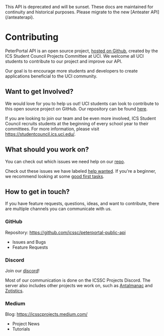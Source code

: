 
<Callout type="error" emoji="️🚫">
  This API is deprecated and will be sunset. These docs are maintained for continuity and historical
  purposes. Please migrate to the new [Anteater API](/anteaterapi).
</Callout>

# Contributing

PeterPortal API is an open source project, [hosted on Github](https://github.com/icssc/peterportal-public-api), created by the ICS Student Council Projects Committee at UCI. We welcome all UCI students to contribute to our project and improve our API.

Our goal is to encourage more students and developers to create applications beneficial to the UCI community.

## Want to get Involved?

We would love for you to help us out! UCI students can look to contribute to this open source project on GitHub. Our repository can be found [here](https://github.com/icssc/peterportal-public-api).

If you are looking to join our team and be even more involved, ICS Student Council recruits students at the beginning of every school year to their committees. For more information, please visit https://studentcouncil.ics.uci.edu/.

## What should you work on?

You can check out which issues we need help on our [repo](https://github.com/icssc/peterportal-public-api).

Check out these issues we have labeled [help wanted](https://github.com/icssc/peterportal-public-api/labels/help%20wanted). If you're a beginner, we recommend looking at some [good first tasks](https://github.com/icssc/peterportal-public-api/labels/good%20first%20task).

## How to get in touch?

If you have feature requests, questions, ideas, and want to contribute, there are multiple channels you can communicate with us.

### GitHub

Repository: https://github.com/icssc/peterportal-public-api

- Issues and Bugs
- Feature Requests

### Discord

Join our [discord](https://discord.gg/WVNWdT33nh)!

Most of our communication is done on the ICSSC Projects Discord. The server also includes other projects we work on, such as [Antalmanac](https://antalmanac.com/) and [Zotistics](https://zotistics.com/).

### Medium

Blog: https://icsscprojects.medium.com/

- Project News
- Tutorials
